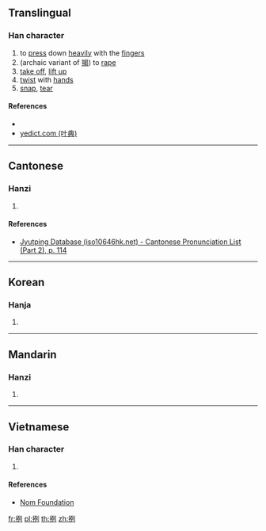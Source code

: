 ==Translingual==

===Han character===
{{Han char|rn=64|rad=手|as=06|sn=9|four=|canj=QMNN|ids=⿰扌列}}

# to [[press]] down [[heavily]] with the [[finger]]s
# (archaic variant of [[揭]]) to [[rape]]
# [[take off]], [[lift up]]
# [[twist]] with [[hand]]s
# [[snap]], [[tear]]

====References====
* {{Han ref|kx=0430.180|dkj=12056|dj=0780.120|hdz=31868.070|uh=6312|ud=25362}}
* [http://yedict.com/htm/64/6429.htm yedict.com (叶典)]

----

==Cantonese==

===Hanzi===
{{yue-hanzi|jyut=[[lit6]]|y=lit6}}

# {{defn|lang=yue|sort=手06}}

====References====
* [http://www.iso10646hk.net/jp/document/download.jsp Jyutping Database (iso10646hk.net) - Cantonese Pronunciation List (Part 2), p. 114]

----

==Korean==

===Hanja===
{{ko-hanja|hangeul=[[련]], [[연]]|eumhun=|rv=ryeon, yeon|mr=ryŏn, yŏn|y=lyen, yen}}

# {{defn|lang=ko|sort=手06}}

----

==Mandarin==

===Hanzi===
{{cmn-hanzi|pin=[[liè]] ([[lie4]]), [[wō]] ([[wo1]])|wg=lieh<sup>4</sup>, wo<sup>1</sup>}}

# {{defn|lang=cmn|sort=手06}}

----

==Vietnamese==

===Han character===
{{vi-hantu|[[trét]], [[liếc]], [[lướt]]|rs=手06}}

# {{defn|lang=vi|sort=手06}}

====References====
* [http://nomfoundation.org/common/nom_details.php?codepoint=6312 Nom Foundation]

[[fr:挒]]
[[pl:挒]]
[[th:挒]]
[[zh:挒]]